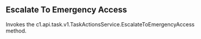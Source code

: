 
## Escalate To Emergency Access

<OperationInfo method='post' path='/api/v1/tasks/{task_id}/action/escalate' />

Invokes the c1.api.task.v1.TaskActionsService.EscalateToEmergencyAccess method.
